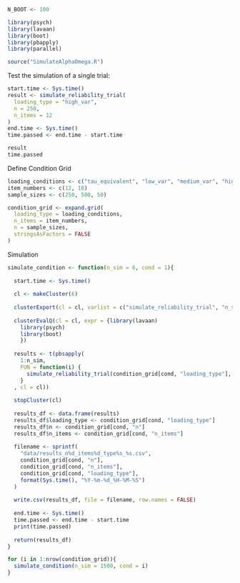 ```r
N_BOOT <- 100
```

```r
library(psych)
library(lavaan)
library(boot)
library(pbapply)
library(parallel)
```


```r
source("SimulateAlphaOmega.R")
```



Test the simulation of a single trial:

```r
start.time <- Sys.time()
result <- simulate_reliability_trial(
  loading_type = "high_var",
  n = 250,
  n_items = 12
)
end.time <- Sys.time()
time.passed <- end.time - start.time

result
time.passed
```

Define Condition Grid

```r
loading_conditions <- c("tau_equivalent", "low_var", "medium_var", "high_var")
item_numbers <- c(12, 18)
sample_sizes <- c(250, 500, 50)

condition_grid <- expand.grid(
  loading_type = loading_conditions,
  n_items = item_numbers,
  n = sample_sizes,
  stringsAsFactors = FALSE
)
```

Simulation

```r

simulate_condition <- function(n_sim = 6, cond = 1){
    
  start.time <- Sys.time()
  
  cl <- makeCluster(6)
  
  clusterExport(cl = cl, varlist = c("simulate_reliability_trial", "n_sim", "cond", "condition_grid", "N_BOOT", "alpha_boot", "omega_boot", "lavaan_omega"), envir = environment())
  
  clusterEvalQ(cl = cl, expr = {library(lavaan)
    library(psych)
    library(boot)
    })
  
  results <- t(pbsapply(
    1:n_sim,
    FUN = function(i) {
      simulate_reliability_trial(condition_grid[cond, "loading_type"], condition_grid[cond, "n"], condition_grid[cond, "n_items"])
    }
  , cl = cl))
  
  stopCluster(cl)
  
  results_df <- data.frame(results)
  results_df$loading_type <- condition_grid[cond, "loading_type"]
  results_df$n <- condition_grid[cond, "n"]
  results_df$n_items <- condition_grid[cond, "n_items"]
  
  filename <- sprintf(
    "data/results_n%d_items%d_type%s_%s.csv",
    condition_grid[cond, "n"],
    condition_grid[cond, "n_items"],
    condition_grid[cond, "loading_type"],
    format(Sys.time(), "%Y-%m-%d_%H-%M-%S")
  )
  
  write.csv(results_df, file = filename, row.names = FALSE)
  
  end.time <- Sys.time()
  time.passed <- end.time - start.time
  print(time.passed)
  
  return(results_df)
}
```

```r
for (i in 1:nrow(condition_grid)){
  simulate_condition(n_sim = 1500, cond = i)
}

```


